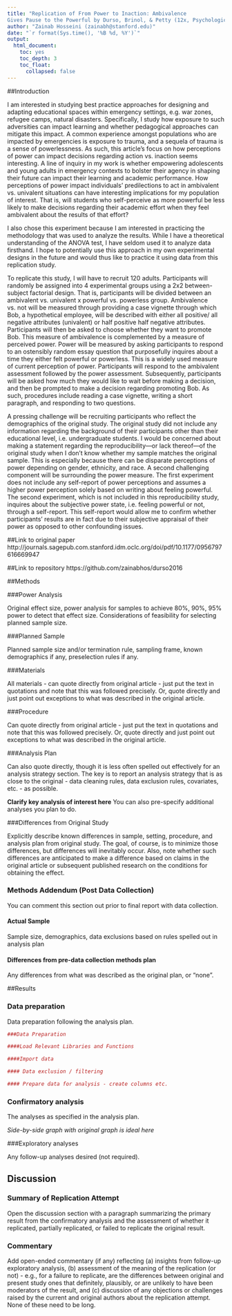 ```yaml
---
title: "Replication of From Power to Inaction: Ambivalence
Gives Pause to the Powerful by Durso, Brinol, & Petty (12x, Psychological Science)"
author: "Zainab Hosseini (zainabh@stanford.edu)"
date: "`r format(Sys.time(), '%B %d, %Y')`"
output:
  html_document:
    toc: yes
    toc_depth: 3
    toc_float:
      collapsed: false
---
```


<!-- Replication reports should all use this template to standardize reporting across projects.  These reports will be public supplementary materials that accompany the summary report(s) of the aggregate results. -->

##Introduction

I am interested in studying best practice approaches for designing and adapting educational spaces within emergency settings, e.g. war zones, refugee camps, natural disasters. Specifically, I study how exposure to such adversities can impact learning and whether pedagogical approaches can mitigate this impact. A common experience amongst populations who are impacted by emergencies is exposure to trauma, and a sequela of trauma is a sense of powerlessness. As such, this article’s focus on how perceptions of power can impact decisions regarding action vs. inaction seems interesting. A line of inquiry in my work is whether empowering adolescents and young adults in emergency contexts to bolster their agency in shaping their future can impact their learning and academic performance. How perceptions of power impact individuals’ predilections to act in ambivalent vs. univalent situations can have interesting implications for my population of interest. That is, will students who self-perceive as more powerful be less likely to make decisions regarding their academic effort when they feel ambivalent about the results of that effort? 

I also chose this experiment because I am interested in practicing the methodology that was used to analyze the results. While I have a theoretical understanding of the ANOVA test, I have seldom used it to analyze data firsthand. I hope to potentially use this approach in my own experimental designs in the future and would thus like to practice it using data from this replication study. 

To replicate this study, I will have to recruit 120 adults. Participants will randomly be assigned into 4 experimental groups using a 2x2 between-subject factorial design. That is, participants will be divided between an ambivalent vs. univalent x powerful vs. powerless group. Ambivalence vs. not will be measured through providing a case vignette through which Bob, a hypothetical employee, will be described with either all positive/ all negative attributes (univalent) or half positive half negative attributes. Participants will then be asked to choose whether they want to promote Bob. This measure of ambivalence is complemented by a measure of perceived power. Power will be measured by asking participants to respond to an ostensibly random essay question that purposefully inquires about a time they either felt powerful or powerless. This is a widely used measure of current perception of power. 
Participants will respond to the ambivalent assessment followed by the power assessment. Subsequently, participants will be asked how much they would like to wait before making a decision, and then be prompted to make a decision regarding promoting Bob. As such, procedures include reading a case vignette, writing a short paragraph, and responding to two questions. 

A pressing challenge will be recruiting participants who reflect the demographics of the original study. The original study did not include any information regarding the background of their participants other than their educational level, i.e. undergraduate students. I would be concerned about making a statement regarding the reproducibility—or lack thereof—of the original study when I don’t know whether my sample matches the original sample. This is especially because there can be disparate perceptions of power depending on gender, ethnicity, and race. A second challenging component will be surrounding the power measure. The first experiment does not include any self-report of power perceptions and assumes a higher power perception solely based on writing about feeling powerful. The second experiment, which is not included in this reproducibility study, inquires about the subjective power state, i.e. feeling powerful or not, through a self-report. This self-report would allow me to confirm whether participants’ results are in fact due to their subjective appraisal of their power as opposed to other confounding issues.  


##Link to original paper 
http://journals.sagepub.com.stanford.idm.oclc.org/doi/pdf/10.1177/0956797616669947

##Link to repository 
https://github.com/zainabhos/durso2016

##Methods

###Power Analysis

Original effect size, power analysis for samples to achieve 80%, 90%, 95% power to detect that effect size.  Considerations of feasibility for selecting planned sample size.

###Planned Sample

Planned sample size and/or termination rule, sampling frame, known demographics if any, preselection rules if any.

###Materials

All materials - can quote directly from original article - just put the text in quotations and note that this was followed precisely.  Or, quote directly and just point out exceptions to what was described in the original article.

###Procedure	

Can quote directly from original article - just put the text in quotations and note that this was followed precisely.  Or, quote directly and just point out exceptions to what was described in the original article.

###Analysis Plan

Can also quote directly, though it is less often spelled out effectively for an analysis strategy section.  The key is to report an analysis strategy that is as close to the original - data cleaning rules, data exclusion rules, covariates, etc. - as possible.  

**Clarify key analysis of interest here**  You can also pre-specify additional analyses you plan to do.

###Differences from Original Study

Explicitly describe known differences in sample, setting, procedure, and analysis plan from original study.  The goal, of course, is to minimize those differences, but differences will inevitably occur.  Also, note whether such differences are anticipated to make a difference based on claims in the original article or subsequent published research on the conditions for obtaining the effect.

### Methods Addendum (Post Data Collection)

You can comment this section out prior to final report with data collection.

#### Actual Sample
  Sample size, demographics, data exclusions based on rules spelled out in analysis plan

#### Differences from pre-data collection methods plan
  Any differences from what was described as the original plan, or “none”.


##Results


### Data preparation

Data preparation following the analysis plan.
	
```r
###Data Preparation

####Load Relevant Libraries and Functions

####Import data

#### Data exclusion / filtering

#### Prepare data for analysis - create columns etc.
```

### Confirmatory analysis

The analyses as specified in the analysis plan.  

*Side-by-side graph with original graph is ideal here*

###Exploratory analyses

Any follow-up analyses desired (not required).  

## Discussion

### Summary of Replication Attempt

Open the discussion section with a paragraph summarizing the primary result from the confirmatory analysis and the assessment of whether it replicated, partially replicated, or failed to replicate the original result.  

### Commentary

Add open-ended commentary (if any) reflecting (a) insights from follow-up exploratory analysis, (b) assessment of the meaning of the replication (or not) - e.g., for a failure to replicate, are the differences between original and present study ones that definitely, plausibly, or are unlikely to have been moderators of the result, and (c) discussion of any objections or challenges raised by the current and original authors about the replication attempt.  None of these need to be long.
